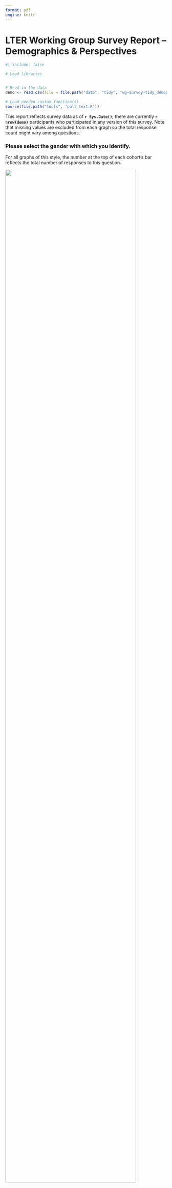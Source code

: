 ```yaml
---
format: pdf
engine: knitr
---
```


# LTER Working Group Survey Report -- Demographics & Perspectives

```r
#| include: false

# Load libraries


# Read in the data
demo <- read.csv(file = file.path("data", "tidy", "wg-survey-tidy_demographic.csv"))

# Load needed custom function(s)
source(file.path("tools", "pull_text.R"))
```

This report reflects survey data as of **`r Sys.Date()`**; there are currently **`r nrow(demo)`** participants who participated in any version of this survey. Note that missing values are excluded from each graph so the total response count might vary among questions.

### Please select the gender with which you identify.

For all graphs of this style, the number at the top of each cohort's bar reflects the total number of responses to this question.

![](graphs/LTER_survey-00_demographics_gender.png){width="90%" fig-align="center"}

\newpage

### Do you identify as gay or lesbian, bisexual, transgender, transsexual and/or belonging to the LGBTQI community?

![](graphs/LTER_survey-00_demographics_sexuality.png){width="90%" fig-align="center"}

\newpage

### Please select all the categories with which you identify.

Note that entries including multiple racial/ethnic identities were split such that a single individual will be included separately in the count for each identity that they selected.

![](graphs/LTER_survey-00_demographics_race.png){width="90%" fig-align="center"}

\newpage

### Do you identify as Hispanic or Latino/a?

![](graphs/LTER_survey-00_demographics_latinx.png){width="90%" fig-align="center"}

\newpage

### Do you identify as neuro-divergent or are you affected by a significant sensory or mobility challenge?

![](graphs/LTER_survey-00_demographics_disability.png){width="90%" fig-align="center"}

\newpage

### Are you regularly responsible for the care of one or more people who are not able to fully care for themselves (e.g., child, elderly relative, person with health condition, sensory or mobility challenges)?

![](graphs/LTER_survey-00_demographics_caregiving.png){width="90%" fig-align="center"}

\newpage

### Are you the first person in your family to attend college?

![](graphs/LTER_survey-00_demographics_first-gen.png){width="90%" fig-align="center"}

\newpage

### How would you describe your current stage in your career?

![](graphs/LTER_survey-00_demographics_career-stage.png){width="90%" fig-align="center"}

\newpage

### Which of these best describes your primary professional role or identity?

![](graphs/LTER_survey-00_demographics_professional-role.png){width="90%" fig-align="center"}

\newpage

### Which of the following statements **best** describes your working style?

![](graphs/LTER_survey-00_demographics_personal-thinking-style.png){width="90%" fig-align="center"}

\newpage

### When you begin work on a group project, which **activity** is most important to you?

![](graphs/LTER_survey-00_demographics_group-project-approach.png){width="90%" fig-align="center"}

\newpage

### When there is a conflict between people over ideas, which **primary strategy** do you prefer to use when seeking to resolve such conflicts?

![](graphs/LTER_survey-00_demographics_conflict-strategy.png){width="90%" fig-align="center"}

\newpage

### What is the main sector in which you work?

![](graphs/LTER_survey-00_demographics_job-sector.png){width="90%" fig-align="center"}

\newpage

### What is the highest level of formal education **you** have completed? [Emphasis added *post hoc*]

![](graphs/LTER_survey-00_demographics_self-educ.png){width="90%" fig-align="center"}

\newpage

### How often do you use the following approaches in your research?

Responses of "Always" or "Often"

![](graphs/LTER_survey-00_demographics_method-freq.png){width="90%" fig-align="center"}

> Un-Abbreviated Axis Explanation

|  |  |
|:---|:---|
| Computational, Modeling, or Simulation | Quantitative Research |
| Qualitative Research | Policy Research |
| Participatory Research | Mixed Methods Research |
| Inductive Research | Deductive Research |
| Case Study Research | Action Research |
